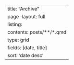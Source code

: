 ---
title: "Archive"
page-layout: full
listing:
  contents: posts/**/*.qmd
  type: grid
  fields: [date, title]
  sort: 'date desc'
---